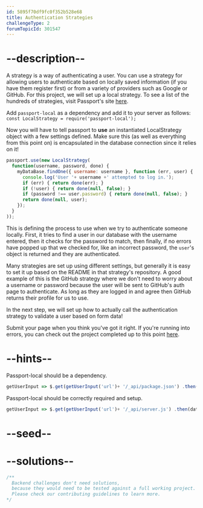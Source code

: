 ```yaml
---
id: 5895f70df9fc0f352b528e68
title: Authentication Strategies
challengeType: 2
forumTopicId: 301547
---
```


# --description--

A strategy is a way of authenticating a user. You can use a strategy for allowing users to authenticate based on locally saved information (if you have them register first) or from a variety of providers such as Google or GitHub. For this project, we will set up a local strategy. To see a list of the hundreds of strategies, visit Passport's site [here](http://passportjs.org/).

Add `passport-local` as a dependency and add it to your server as follows: `const LocalStrategy = require('passport-local');`

Now you will have to tell passport to **use** an instantiated LocalStrategy object with a few settings defined. Make sure this (as well as everything from this point on) is encapsulated in the database connection since it relies on it!

```js
passport.use(new LocalStrategy(
  function(username, password, done) {
    myDataBase.findOne({ username: username }, function (err, user) {
      console.log('User '+ username +' attempted to log in.');
      if (err) { return done(err); }
      if (!user) { return done(null, false); }
      if (password !== user.password) { return done(null, false); }
      return done(null, user);
    });
  }
));
```

This is defining the process to use when we try to authenticate someone locally. First, it tries to find a user in our database with the username entered, then it checks for the password to match, then finally, if no errors have popped up that we checked for, like an incorrect password, the `user`'s object is returned and they are authenticated.

Many strategies are set up using different settings, but generally it is easy to set it up based on the README in that strategy's repository. A good example of this is the GitHub strategy where we don't need to worry about a username or password because the user will be sent to GitHub's auth page to authenticate. As long as they are logged in and agree then GitHub returns their profile for us to use.

In the next step, we will set up how to actually call the authentication strategy to validate a user based on form data!

Submit your page when you think you've got it right. If you're running into errors, you can check out the project completed up to this point [here](https://gist.github.com/camperbot/53b495c02b92adeee0aa1bd3f3be8a4b).

# --hints--

Passport-local should be a dependency.

```js
getUserInput => $.get(getUserInput('url')+ '/_api/package.json') .then(data => { var packJson = JSON.parse(data); assert.property(packJson.dependencies, 'passport-local', 'Your project should list "passport-local " as a dependency'); }, xhr => { throw new Error(xhr.statusText); })
```

Passport-local should be correctly required and setup.

```js
getUserInput => $.get(getUserInput('url')+ '/_api/server.js') .then(data => { assert.match(data, /require.*("|')passport-local("|')/gi, 'You should have required passport-local'); assert.match(data, /new LocalStrategy/gi, 'You should have told passport to use a new strategy'); assert.match(data, /findOne/gi, 'Your new local strategy should use the findOne query to find a username based on the inputs'); }, xhr => { throw new Error(xhr.statusText); })
```

# --seed--

# --solutions--

```js
/**
  Backend challenges don't need solutions, 
  because they would need to be tested against a full working project. 
  Please check our contributing guidelines to learn more.
*/
```
